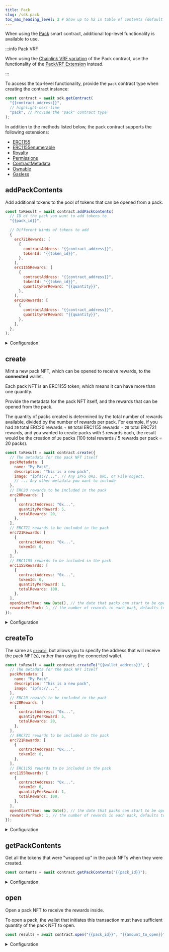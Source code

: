 ---
title: Pack
slug: /sdk.pack
toc_max_heading_level: 2 # Show up to h2 in table of contents (default is up to h3)
---

When using the [Pack](https://thirdweb.com/thirdweb.eth/Pack) smart contract, additional top-level functionality is available to use.

:::info Pack VRF

When using the [Chainlink VRF variation](https://thirdweb.com/thirdweb.eth/PackVRF) of the Pack contract,
use the functionality of the [PackVRF Extension](/typescript/sdk.packvrf) instead.

:::

To access the top-level functionality, provide the `pack` contract type when creating the contract instance:

```javascript
const contract = await sdk.getContract(
  "{{contract_address}}",
  // highlight-next-line
  "pack", // Provide the "pack" contract type
);
```

In addition to the methods listed below, the pack contract supports the following extensions:

- [ERC1155](/typescript/sdk.erc1155)
- [ERC1155enumerable](/typescript/sdk.erc1155enumerable)
- [Royalty](/typescript/sdk.contractroyalty)
- [Permissions](/typescript/sdk.permissions)
- [ContractMetadata](/typescript/sdk.contractmetadata)
- [Ownable](/typescript/sdk.ownable)
- [Gasless](/typescript/sdk.gasless)

## addPackContents

Add additional tokens to the pool of tokens that can be opened from a pack.

```javascript
const txResult = await contract.addPackContents(
  // ID of the pack you want to add tokens to
  "{{pack_id}}",

  // Different kinds of tokens to add
  {
    erc721Rewards: [
      {
        contractAddress: "{{contract_address}}",
        tokenId: "{{token_id}}",
      },
    ],
    erc1155Rewards: [
      {
        contractAddress: "{{contract_address}}",
        tokenId: "{{token_id}}",
        quantityPerReward: "{{quantity}}",
      },
    ],
    erc20Rewards: [
      {
        contractAddress: "{{contract_address}}",
        quantityPerReward: "{{quantity}}",
      },
    ],
  },
);
```

<details>
    <summary>Configuration</summary>
    <div>

#### packId

The ID of the pack you want to add tokens to.

For example, in your pack contract you may have a common pack with ID `0` and a rare pack with ID `1`.

To add more tokens to the common pack, you would pass `0` as the `packId`.

Must be a `string`, `number`, or `BigNumber`.

#### rewards

An object containing three (optional) properties:

- `erc721Rewards`: An array of ERC721 tokens to add to the pack. Each item in the array must be an object containing a `contractAddress` and `tokenId` property.
- `erc1155Rewards`: An array of ERC1155 tokens to add to the pack. Each item in the array must be an object containing a `contractAddress`, `tokenId`, and `quantityPerReward` property.
- `erc20Rewards`: An array of ERC20 tokens to add to the pack. Each item in the array must be an object containing a `contractAddress` and `quantityPerReward` property.

</div>
</details>

## create

Mint a new pack NFT, which can be opened to receive rewards, to the **connected** wallet.

Each pack NFT is an ERC1155 token, which means it can have more than one quantity.

Provide the metadata for the pack NFT itself, and the rewards that can be opened from the pack.

The quantity of packs created is determined by the total number of rewards available, divided by the number of rewards per pack.
For example, if you had `20` total ERC20 rewards + `60` total ERC1155 rewards + `20` total ERC721 rewards,
and you wanted to create packs with `5` rewards each, the result would be the creation of `20` packs (100 total rewards / 5 rewards per pack = 20 packs).

```javascript
const txResult = await contract.create({
  // The metadata for the pack NFT itself
  packMetadata: {
    name: "My Pack",
    description: "This is a new pack",
    image: "ipfs://...", // Any IPFS URI, URL, or File object.
    // ... Any other metadata you want to include
  },
  // ERC20 rewards to be included in the pack
  erc20Rewards: [
    {
      contractAddress: "0x...",
      quantityPerReward: 5,
      totalRewards: 20,
    },
  ],
  // ERC721 rewards to be included in the pack
  erc721Rewards: [
    {
      contractAddress: "0x...",
      tokenId: 0,
    },
  ],
  // ERC1155 rewards to be included in the pack
  erc1155Rewards: [
    {
      contractAddress: "0x...",
      tokenId: 0,
      quantityPerReward: 1,
      totalRewards: 100,
    },
  ],
  openStartTime: new Date(), // the date that packs can start to be opened, defaults to now
  rewardsPerPack: 1, // the number of rewards in each pack, defaults to 1
});
```

<details>
    <summary>Configuration</summary>
    <div>

#### packMetadata

Either a string containing a URL that points to, or an object that contains [standard metadata properties](https://docs.opensea.io/docs/metadata-standards).

If you provide an object, (like the example above), the metadata is uploaded and pinned to IPFS for you before the packs are minted. The IPFS URI is then used as the metadata for the pack NFT.

#### erc20Rewards

An array of ERC20 tokens to include in the pack. Each item in the array must be an object containing a `contractAddress`, `quantityPerReward`, and `totalRewards` property.

#### erc721Rewards

An array of ERC721 tokens to include in the pack. Each item in the array must be an object containing a `contractAddress` and `tokenId` property.

#### erc1155Rewards

An array of ERC1155 tokens to include in the pack. Each item in the array must be an object containing a `contractAddress`, `tokenId`, `quantityPerReward`, and `totalRewards` property.

#### openStartTime

The date that packs can start to be opened. Defaults to `new Date()` (i.e. now).

Must be of type `Date`.

#### rewardsPerPack

The number of rewards in each pack. Defaults to `1`.

Must be a `number`.

</div>
</details>

## createTo

The same as [`create`](#create), but allows you to specify the address that will receive the pack NFT(s), rather than using the connected wallet.

```javascript
const txResult = await contract.createTo("{{wallet_address}}", {
  // The metadata for the pack NFT itself
  packMetadata: {
    name: "My Pack",
    description: "This is a new pack",
    image: "ipfs://...",
  },
  // ERC20 rewards to be included in the pack
  erc20Rewards: [
    {
      contractAddress: "0x...",
      quantityPerReward: 5,
      totalRewards: 20,
    },
  ],
  // ERC721 rewards to be included in the pack
  erc721Rewards: [
    {
      contractAddress: "0x...",
      tokenId: 0,
    },
  ],
  // ERC1155 rewards to be included in the pack
  erc1155Rewards: [
    {
      contractAddress: "0x...",
      tokenId: 0,
      quantityPerReward: 1,
      totalRewards: 100,
    },
  ],
  openStartTime: new Date(), // the date that packs can start to be opened, defaults to now
  rewardsPerPack: 1, // the number of rewards in each pack, defaults to 1
});
```

<details>
    <summary>Configuration</summary>
    <div>

#### to

The wallet address to mint the pack NFTs to.

Must be a `string`.

See [`create`](#create) for more information on the rest of the configuration options.

</div>
</details>

## getPackContents

Get all the tokens that were "wrapped up" in the pack NFTs when they were created.

```javascript
const contents = await contract.getPackContents("{{pack_id}}");
```

<details>
    <summary>Configuration</summary>
    <div>

#### packId

The token ID of the pack to get the contents of.

Must be a `string`, `number`, or `BigNumber`.

### Return Value

Returns all the tokens that were included in the rewards when the packs were created.

```typescript
{
  erc20Rewards: {
    contractAddress: string;
    quantityPerReward: string;
    totalRewards: string;
  }
  [];
  erc721Rewards: {
    tokenId: string;
    contractAddress: string;
  }
  [];
  erc1155Rewards: {
    tokenId: string;
    contractAddress: string;
    quantityPerReward: string;
    totalRewards: string;
  }
  [];
}
```

</div>
</details>

## open

Open a pack NFT to receive the rewards inside.

To open a pack, the wallet that initiates this transaction must have sufficient quantity of the pack NFT to open.

```javascript
const results = await contract.open("{{pack_id}}", "{{amount_to_open}}");
```

<details>
    <summary>Configuration</summary>
    <div>

#### packId

The token ID of the pack to open.

Must be a `string`, `number`, or `BigNumber`.

#### amount

The number of packs to open.

Must be a `string`, `number`, or `BigNumber`.

</div>
</details>
